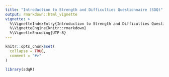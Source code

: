 ```yaml
---
title: "Introduction to Strength and Difficulties Questionnaire (SDQ)"
output: rmarkdown::html_vignette
vignette: >
  %\VignetteIndexEntry{Introduction to Strength and Difficulties Questionnaire (SDQ)}
  %\VignetteEngine{knitr::rmarkdown}
  %\VignetteEncoding{UTF-8}
---
```


```r
knitr::opts_chunk$set(
  collapse = TRUE,
  comment = "#>"
)
```

```r
library(sdqR)
```
